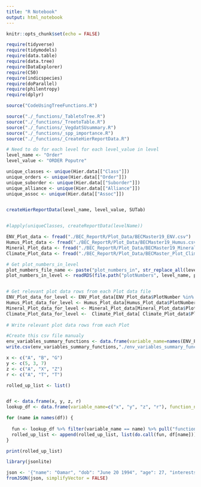 ```yaml
---
title: "R Notebook"
output: html_notebook
---
```


```r
knitr::opts_chunk$set(echo = FALSE)

require(tidyverse)
require(tidymodels)
require(data.table)
require(data.tree)
require(DataExplorer)
require(C50)
require(indicspecies)
require(doParallel)
require(philentropy)
require(dplyr)
```

```r
source("CodeUsingTreeFunctions.R")
```


```r
source("./_functions/_TabletoTree.R")
source("./_functions/_TreetoTable.R")
source("./_functions/_VegdatSUsummary.R") 
source("./_functions/_spp_importance.R")
source("./_functions/_CreateHierReportData.R")
```

```r

# Need to do for each level for each level_value in level
level_name <- "Order"
level_value <- "ORDER Poputre"

unique_classes <- unique(Hier.data[["Class"]])
unique_orders <- unique(Hier.data[["Order"]])
unique_suborder <- unique(Hier.data[["Suborder"]])
unique_alliance <- unique(Hier.data[["Alliance"]])
unique_assoc <- unique(Hier.data[["Assoc"]])


createHierReportData(level_name, level_value, SUTab)


#lapply(uniqueClasses, createReportData(levelName))

```



```r
ENV_Plot_data <- fread("./BEC_ReportR/Plot_Data/BECMaster19_ENV.csv")
Humus_Plot_data <- fread("./BEC_ReportR/Plot_Data/BECMaster19_Humus.csv")
Mineral_Plot_data <- fread("./BEC_ReportR/Plot_Data/BECMaster19_Mineral.csv")
Climate_Plot_data <- fread("./BEC_ReportR/Plot_Data/BECMaster_Plot_Climatedata.csv")
```


```r
# Get plot_numbers_in_level
plot_numbers_file_name <- paste("plot_numbers_in", str_replace_all(level_value, " ", "_"), ".RDS", sep="")
plot_numbers_in_level <- readRDS(file.path("plotNumbers", level_name, plot_numbers_file_name))


# Get relevant plot data rows from each Plot data file
ENV_Plot_data_for_level <- ENV_Plot_data[ENV_Plot_data$PlotNumber %in% plot_numbers_in_level]
Humus_Plot_data_for_level <- Humus_Plot_data[Humus_Plot_data$PlotNumber %in% plot_numbers_in_level]
Mineral_Plot_data_for_level <- Mineral_Plot_data[Mineral_Plot_data$PlotNumber %in% plot_numbers_in_level]
Climate_Plot_data_for_level <-  Climate_Plot_data[ Climate_Plot_data$PlotNumber %in% plot_numbers_in_level]
  
# Write relevant plot data rows from each Plot
```



```r
#Create this csv file manualy
env_variables_summary_functions <- data.frame(variable_name=names(ENV_Plot_data))
write.csv(env_variables_summary_functions,"./env_variables_summary_functions.csv", row.names = FALSE)

```


```r
x <- c("A", "B", "G")
y <- c(5, 3, 7)
z <- c("A", "X", "Z")
r <- c("A", "T", "T")

rolled_up_list <- list()


df <- data.frame(x, y, z, r)
lookup_df <- data.frame(variable_name=c("x", "y", "z", "r"), function_name=c("table", "min", "table", "table"))

for (name in names(df)) {
  
  fun <- lookup_df %>% filter(variable_name == name) %>% pull("function_name")
  rolled_up_list <- append(rolled_up_list, list(do.call(fun, df[name])))
}

print(rolled_up_list)


```


```r
library(jsonlite)

json <- '{"name": "Oamar", "dob": "June 20 1994", "age": 27, "interests": ["bike", "ski", "code"]}'
fromJSON(json, simplifyVector = FALSE)

```


